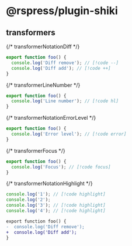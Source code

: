 # @rspress/plugin-shiki

## transformers

{/* transformerNotationDiff */}

```ts
export function foo() {
  console.log('Diff remove'); // [!code --]
  console.log('Diff add'); // [!code ++]
}
```

{/* transformerLineNumber */}

```ts
export function foo() {
  console.log('Line number'); // [!code hl]
}
```

{/* transformerNotationErrorLevel */}

```ts
export function foo() {
  console.log('Error level'); // [!code error]
}
```

{/* transformerFocus */}

```ts
export function foo() {
  console.log('Focus'); // [!code focus]
}
```

{/* transformerNotationHighlight */}

```js
console.log('1'); // [!code highlight]
console.log('2');
console.log('3'); // [!code highlight]
console.log('4'); // [!code highlight]
```

```diff
export function foo() {
-  console.log('Diff remove');
+  console.log('Diff add');
}
```
